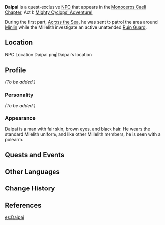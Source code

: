 {{Meta
<!-- Remove this template after adding the missing info -->
|missing_NPC_profile  = yes
}}{{Character Infobox
|image            = NPC Daipai.png
|region           = Liyue
|affiliation      = Millelith
|title            = Millelith
|type             = Quest NPC
|voiceEN          = [https://www.ryancoltlevy.com/ Ryan Colt Levy]<ref>Twitter: [https://twitter.com/ryancoltlevy/status/1326710947268845568 EN VA Self Announcement]</ref>
}}
'''Daipai''' is a quest-exclusive [[NPC]] that appears in the [[Monoceros Caeli Chapter]], Act I: [[Mighty Cyclops' Adventure!]]

During the first part, [[Across the Sea]], he was sent to patrol the area around [[Minlin]] while the Millelith investigate an active unattended [[Ruin Guard]].

==Location==
<gallery hideaddbutton="true" captionalign="center">
NPC Location Daipai.png|Daipai's location
<!--NPC Location Daipai Context.png|Additional context-->
</gallery>

==Profile==
<!--detailed story/lore information goes here-->
''(To be added.)''

===Personality===
''(To be added.)''

===Appearance===
Daipai is a man with fair skin, brown eyes, and black hair. He wears the standard Milelith uniform, and like other Millelith members, he is seen with a polearm.

==Quests and Events==
{{Quest Appearances}}

==Other Languages==
{{Other Languages|default_hidden = 1
|en      = Daipai
|zhs     = 戴派
|zhs_rm  = Dài Pài
|zht     = 戴派
|zht_rm  = Dài Pài
|ja      = ダイパイ
|ja_rm   = Dai Pai
|ko      = 대식
|ko_rm   = 
|es      = Daipai
|fr      = Daipai
|ru      = Дай Пай
|th      = Daipai
|vi      = Daipai
|de      = Daipai
|id      = Daipai
|pt      = Daipai
}}

==Change History==
{{Change History|1.1}}

==References==
{{Reflist}}

[[es:Daipai]]